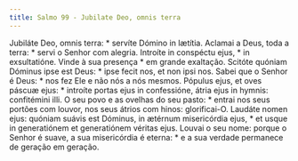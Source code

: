 ```yaml
---
title: Salmo 99 - Jubilate Deo, omnis terra
---
```


<div class="grid grid-cols-2 gap-5">
  <span class="col-6 dropcaps text-justify">
    Jubiláte Deo, omnis terra: * servíte Dómino in lætítia.
  </span>
  <span class="col-6 dropcaps text-justify">
    Aclamai a Deus, toda a terra: * servi o Senhor com alegria.
  </span>
  <span class="col-6 text-justify">
    Introíte in conspéctu ejus, * in exsultatióne.
  </span>
  <span class="col-6 text-justify">
    Vinde à sua presença * em grande exaltação.
  </span>
  <span class="col-6 text-justify">
    Scitóte quóniam Dóminus ipse est Deus: * ipse fecit nos, et non ipsi nos.
  </span>
  <span class="col-6 text-justify">
    Sabei que o Senhor é Deus: * nos fez Ele e não nós a nós mesmos.
  </span>
  <span class="col-6 text-justify">
    Pópulus ejus, et oves páscuæ ejus: * introíte portas ejus in confessióne,
    átria ejus in hymnis: confitémini illi.
  </span>
  <span class="col-6 text-justify">
    O seu povo e as ovelhas do seu pasto: * entrai nos seus portões com louvor,
    nos seus átrios com hinos: glorificai-O.
  </span>
  <span class="col-6 text-justify">
    Laudáte nomen ejus: quóniam suávis est Dóminus, in ætérnum misericórdia
    ejus, * et usque in generatiónem et generatiónem véritas ejus.
  </span>
  <span class="col-6 text-justify">
    Louvai o seu nome: porque o Senhor é suave, a sua misericórdia é eterna: * e
    a sua verdade permanece de geração em geração.
  </span>
</div>

